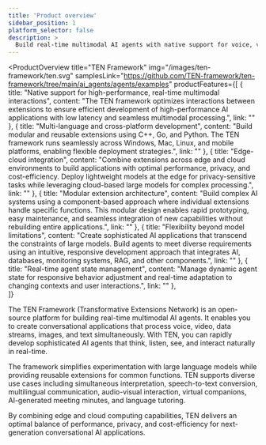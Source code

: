 ```yaml
---
title: 'Product overview'
sidebar_position: 1
platform_selector: false
description: >
  Build real-time multimodal AI agents with native support for voice, video, and data processing across multiple programming languages.
---
```


<ProductOverview
    title="TEN Framework"
    img="/images/ten-framework/ten.svg"
    samplesLink="https://github.com/TEN-framework/ten-framework/tree/main/ai_agents/agents/examples"
    productFeatures={[
        {
            title: "Native support for high-performance, real-time multimodal interactions",
            content: "The TEN framework optimizes interactions between extensions to ensure efficient development of high-performance AI applications with low latency and seamless multimodal processing.",
            link: ""
        },
        {
            title: "Multi-language and cross-platform development",
            content: "Build modular and reusable extensions using C++, Go, and Python. The TEN framework runs seamlessly across Windows, Mac, Linux, and mobile platforms, enabling flexible deployment strategies.",
            link: ""
        },
        {
            title: "Edge-cloud integration",
            content: "Combine extensions across edge and cloud environments to build applications with optimal performance, privacy, and cost-efficiency. Deploy lightweight models at the edge for privacy-sensitive tasks while leveraging cloud-based large models for complex processing.",
            link: ""
        },
        {
            title: "Modular extension architecture",
            content: "Build complex AI systems using a component-based approach where individual extensions handle specific functions. This modular design enables rapid prototyping, easy maintenance, and seamless integration of new capabilities without rebuilding entire applications.",
            link: ""
        }, 
        {
            title: "Flexibility beyond model limitations",
            content: "Create sophisticated AI applications that transcend the constraints of large models. Build agents to meet diverse requirements using an intuitive, responsive development approach that integrates AI, databases, monitoring systems, RAG, and other components.",
            link: ""
        }, 
        {
            title: "Real-time agent state management",
            content: "Manage dynamic agent state for responsive behavior adjustment and real-time adaptation to changing contexts and user interactions.",
            link: ""
        },                 
    ]}
>

The TEN Framework (Transformative Extensions Network) is an open-source platform for building real-time multimodal AI agents. It enables you to create conversational applications that process voice, video, data streams, images, and text simultaneously. With TEN, you can rapidly develop sophisticated AI agents that think, listen, see, and interact naturally in real-time. 

The framework simplifies experimentation with large language models while providing reusable extensions for common functions. TEN supports diverse use cases including simultaneous interpretation, speech-to-text conversion, multilingual communication, audio-visual interaction, virtual companions, AI-generated meeting minutes, and language tutoring. 

By combining edge and cloud computing capabilities, TEN delivers an optimal balance of performance, privacy, and cost-efficiency for next-generation conversational AI applications.

</ProductOverview>